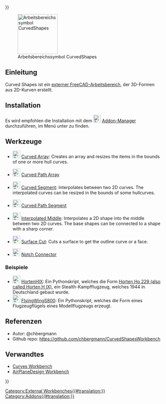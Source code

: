 <languages/>
{{UnfinishedDocu{{#translation:}}}}

<div class="mw-translate-fuzzy">
[[File:CurvedShapes_workbench_icon.svg|thumb|128px|Arbeitsbereichssymbol CurvedShapes]]
</div>

{{TOCright}}

<span id="Introduction"></span>
==Einleitung==

Curved Shapes ist ein [[External_workbenches|externer FreeCAD-Arbeitsbereich]], der 3D-Formen aus 2D-Kurven erstellt. 

==Installation==

Es wird empfohlen die Installation mit dem [[Image:Std_AddonMgr.svg|24px|link=Std_AddonMgr]] [[Std_AddonMgr/de|Addon-Manager]] durchzuführen, im Menü unter {{MenuCommand|Werkzeuge → Addon-Manager}} zu finden.

<span id="Tools"></span>
==Werkzeuge==

* [[Image:CurvedShapes_CurvedArray.svg|24px|link=CurvedShapes_CurvedArray]] [[CurvedShapes_CurvedArray|Curved Array]]: Creates an array and resizes the items in the bounds of one or more hull curves.

* [[Image:CurvedShapes_CurvedPathArray.svg|24px|link=CurvedShapes_CurvedPathArray]] [[CurvedShapes_CurvedPathArray|Curved Path Array]]

* [[Image:CurvedShapes_CurvedSegment.svg|24px|link=CurvedShapes_CurvedSegment]] [[CurvedShapes_CurvedSegment|Curved Segment]]: Interpolates between two 2D curves. The interpolated curves can be resized in the bounds of some hullcurves.

* [[Image:CurvedShapes_CurvedPathSegment.svg|24px|link=CurvedShapes_CurvedPathSegment]] [[CurvedShapes_CurvedPathSegment|Curved Path Segment]]

* [[Image:CurvedShapes_InterpolatedMiddle.svg|24px|link=CurvedShapes_InterpolatedMiddle]] [[CurvedShapes_InterpolatedMiddle|Interpolated Middle]]: Interpolates a 2D shape into the middle between two 2D curves. The base shapes can be connected to a shape with a sharp corner.

* [[Image:CurvedShapes_SurfaceCut.svg|24px|link=CurvedShapes_SurfaceCut]] [[CurvedShapes_SurfaceCut|Surface Cut]]: Cuts a surface to get the outline curve or a face.

* [[Image:CurvedShapes_NotchConnector.svg|24px|link=CurvedShapes_NotchConnector]] [[CurvedShapes_CurvedPathSegment|Notch Connector]]

<span id="Examples"></span>
=== Beispiele ===

<div class="mw-translate-fuzzy">
* [[Image:CurvedShapes_HortenHIX.svg|24px|link=CurvedShapes_HortenHIX]] [[CurvedShapes_HortenHIX|HortenHIX]]: Ein Pythonskript, welches die Form [https://en.wikipedia.org/wiki/Horten_Ho_229 Horten Ho 229 (also called Horten H IX)], ein Stealth-Kampfflugzeug, welches 1944 in Deutschland gebaut wurde.
* [[Image:CurvedShapes_FlyingWingS800.svg|24px|link=CurvedShapes_FlyingWingS800]] [[CurvedShapes_FlyingWingS800|FlyingWingS800]]: Ein Pythonskript, welches die Form eines Flugzeugflügels eines Modellflugzeugs erzeugt.
</div>

<span id="References"></span>
==Referenzen==

* Autor: @chbergmann
* Github repo: https://github.com/chbergmann/CurvedShapesWorkbench

<span id="Related"></span>
==Verwandtes==

* [[Curves_Workbench|Curves Workbench]]
* [https://github.com/FredsFactory/FreeCAD_AirPlaneDesign AirPlaneDesign Workbench]


[[Category:External Workbenches{{#translation:}}]]
[[Category:Addons{{#translation:}}]]
{{Userdocnavi{{#translation:}}}}